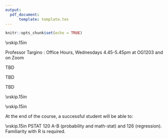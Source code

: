 ```yaml
---
output: 
  pdf_document:
      template: template.tex
---
```

```r
knitr::opts_chunk$set(echo = TRUE)
```


\begin{center}
{\Large \textsc{PSTAT 115: Introduction to Bayesian Data Analysis}}
\end{center}
\begin{center}
Spring 2023
\end{center}

\begin{center}
\rule{6in}{0.4pt}
\begin{minipage}[t]{.75\textwidth}
\begin{tabular}{llcccll}
\textbf{Instructor:} & Rodrigo Targino & & &  & \textbf{Time:} & T/R 9:30-10:45\\
\textbf{Email:} &
                  \href{mailto:rodrigotargino@ucsb.edu}{rodrigotargino@ucsb.edu}
                                        & & & &  & 
\end{tabular}
\end{minipage}
\rule{6in}{0.4pt}
\end{center}
\vspace{.5cm}
\setlength{\unitlength}{1in}
\renewcommand{\arraystretch}{2}


\noindent\textbf{Course Pages:}
\begin{itemize}
\item Location: \href{https://www.google.com/maps/search/?api=1&query=ucsb%20HSSB}{HSSB 1174}
\item Gauchospace: \href{https://gauchospace.ucsb.edu/courses/course/view.php?id=55602}{link}
\item Nectir: \href{https://app.nectir.io/group/ucsb/pstat-115-s23}{link}. We ask that when you have a question about the class that might be relevant to other students, post it on Nectir instead of emailing us. That way, all the staff can be on the same page and everyone can benefit from the response. Click on the Nectir link on Gaucho to be automatically added to the class channel. If you don't have an account already, to please make one at \url{ucsb.nectir.io}.
\item JupyterHub: \href{https://tinyurl.com/2hpr9mpj}{link}. All your work should be completed here. Use this  to sync new assignments and labs.
\begin{itemize}
\item {\color{red} Bookmark this link, you will use it a lot!}
\end{itemize}
\item GradeScope: \href{https://www.gradescope.com/courses/527725}{link}. Weekly homework assignments are a required part of the course.
\end{itemize}



\vskip.15in
\noindent\textbf{Office Hours:}

\noindent Professor Targino \url{rodrigotargino@ucsb.edu}: Office Hours, Wednesdays 4.45-5.45pm at OG1203 and on Zoom \url{https://fgv-br.zoom.us/j/97377443266} 

\noindent TBD

\noindent TBD

\noindent TBD

\vskip.15in
\noindent\textbf{Course Texts} 

\begin{itemize}
\item \textbf{Required:} Alicia A. Johnson, Miles Q. Ott, Mine Dogucu \textit{Bayes Rules} \url{https://www.bayesrulesbook.com/}
\item Optional: Peter Hoff {\textit{A First Course in Bayesian
      Statistical Methods}};  \url{https://www.springer.com/us/book/9780387922997}).
\item Optional: Jim Albert {\textit{Bayesian Computation with R}};
  \url{https://www.springer.com/us/book/9780387922973}).
  \item Optional: Richard McElreath {\textit{Statistical Rethinking}};  \url{https://xcelab.net/rm/statistical-rethinking/}).  
  \item Optional: Andrew Gelman, John Carlin et al. {\textit{Bayesian
        Data Analysis}};  \url{http://www.stat.columbia.edu/~gelman/book/}).
\end{itemize} 

\vskip.15in
\noindent\textbf{Objectives:} 

\vspace{1em}
At the end of the course, a successful student will be able to:
\begin{itemize}
\item build and refine statistical models using the Bayesian paradigm
\item utilize Monte Carlo methods for statistical inference
\end{itemize}

\vskip.15in
\noindent\textbf{Prerequisites:}
PSTAT 120 A-B (probability and math-stat) and 126 (regression). Familiarity with R is required.

\vspace*{.15in}

\noindent \textbf{Tentative Course Topics:}
\begin{center}
\begin{minipage}{5in}
\begin{flushleft}
{\color{darkgreen}{\Rectangle}} ~ Review of frequentist inference\\
{\color{darkgreen}{\Rectangle}} ~ One parameter models\\
{\color{darkgreen}{\Rectangle}} ~ Monte Carlo computation\\
{\color{darkgreen}{\Rectangle}} ~ The normal model\\
{\color{darkgreen}{\Rectangle}} ~ Markov chain Monte Carlo\\
{\color{darkgreen}{\Rectangle}} ~ Hierarchical models\\
{\color{darkgreen}{\Rectangle}} ~ An introduction to probabilistic programming\\
\end{flushleft}
\end{minipage}
\end{center}

<!-- \pagebreak -->

\vspace*{.15in}
\noindent\textbf{Grading Policy:}
\begin{itemize}
\item Homework (35\%).
  \begin{itemize}
    \item There will be approximately 4 homeworks, due roughly every week on Sundays at midnight.
    \item Each homework assignment will be given as a template that you should work from.
    \item All code must be written to be reproducible in Rmarkdown
    \item  All derivations can be done in any format of your choosing (latex, written by hand) but must be legible and \emph{must be incorporated into your final pdf}.
    \item  Ask a TA \emph{early} if you have problems regarding submissions. 
    \item Homework not submitted online before the deadline will be considered late (10 point deduction). 24 hours after the deadline homework will not be accepted and no credit will be awarded. Do not wait until the night before it is due to start working!
  \end{itemize}

\item Midterm exam (20\%). \textbf{In person, May 9th 2023} . 

\item Quizzes (15\%)
  \begin{itemize}
    \item Approximately 5 in quizzes (online), lowest dropped
    \item There is no make-up for missed quizzes.
    \item Section attendance is an important part of the course.
  \end{itemize}
\item Final exam (30\%). \textbf{In person, June 13th 2023}
\end{itemize}


\newpage
\noindent\textbf{Course Policies:}  

\begin{itemize}
\item Learning Cooperatively
\begin{itemize}
\item We encourage you to discuss all of the course activities with your friends and classmates as you are working on them. 
\item You will definitely learn more in this class if you work with others than if you do not. Ask questions, answer questions, and share ideas liberally.
\end{itemize}
\item Academic Honesty
\begin{itemize} 
\item Cooperation has a limit. 
\item You should not share your code or answers directly with other students. 
\item Doing so doesn’t help them; it just sets them up for trouble on exams. 
\item Feel free to discuss the problems with others beforehand, but not the solutions.
\item Please complete your own work and keep it to yourself. 
\item Penalties for cheating are severe — they range from a zero grade for the assignment up to dismissal from the University, for a second offense.
\item Rather than copying someone else’s work, ask for help. You are not alone in this course! We are here to help you succeed. If you invest the time to learn the material and complete the projects, you won’t need to copy any answers.
\end{itemize}
\item Copyright of Course Materials
\begin{itemize}
\item Most of the material for this course was prepared by Professor Alex Franks.
\item The lectures and course materials, including PowerPoint presentations, tests, outlines, and similar materials, are protected by U.S. copyright law and by University policy. 
\item I am the exclusive owner of the copyright in those materials I create. You may take notes and make copies of course materials for your own use. 
\item You may also share those materials with another student who is enrolled in or auditing this course.
\item You may not reproduce, distribute or display (post/upload) lecture notes or recordings or course materials in any other way — whether or not a fee is charged — without my express prior written consent. You also may not allow others to do so.
\item If you do so, you may be subject to student conduct proceedings under the UC Santa Barbara Student Code of Conduct.
\item Similarly, you own the copyright in your original papers and exam essays. If I am interested in posting your answers or papers on the course web site, I will ask for your written permission.

\end{itemize}
\end{itemize}